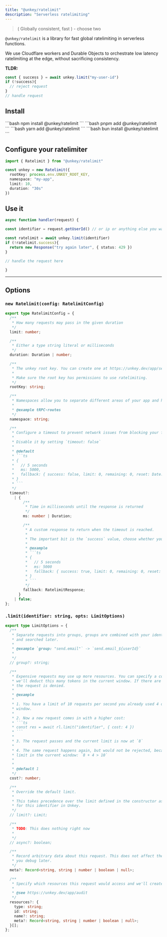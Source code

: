 ```yaml
---
title: "@unkey/ratelimit"
description: "Serverless ratelimiting"
---
```


> ( Globally consistent, fast ) - choose two

`@unkey/ratelimit` is a library for fast global ratelimiting in serverless functions.

We use Cloudflare workers and Durable Objects to orchestrate low latency ratelimiting at the edge, without sacrificing consistency.


**TLDR:**
```ts
const { success } = await unkey.limit("my-user-id")
if (!success){
  // reject request
}
// handle request
```


<Card icon="github" title="github.com/unkeyed/unkey/tree/main/packages/ratelimit" href="https://github.com/unkeyed/unkey/tree/main/packages/ratelimit"/>


## Install

<Tabs>
  <Tab title="npm">
  ```bash
  npm install @unkey/ratelimit
  ```
  </Tab>
  <Tab title="pnpm">
  ```bash
  pnpm add @unkey/ratelimit
   ```
  </Tab>
  <Tab title="yarn">
  ```bash
  yarn add @unkey/ratelimit
   ```
  </Tab>
  <Tab title="bun">
  ```bash
  bun install @unkey/ratelimit
  ```
  </Tab>
</Tabs>



## Configure your ratelimiter

```ts
import { Ratelimit } from "@unkey/ratelimit"

const unkey = new Ratelimit({
  rootKey: process.env.UNKEY_ROOT_KEY,
  namespace: "my-app",
  limit: 10,
  duration: "30s"
})
```

## Use it

```ts
async function handler(request) {

const identifier = request.getUserId() // or ip or anything else you want

const ratelimit = await unkey.limit(identifier)
if (!ratelimit.success){
  return new Response("try again later", { status: 429 })
}

// handle the request here

}
```
___

## Options

### `new Ratelimit(config: RatelimitConfig)`


```ts 
export type RatelimitConfig = {
  /**
   * How many requests may pass in the given duration
   */
  limit: number;

  /**
   * Either a type string literal or milliseconds
   */
  duration: Duration | number;

  /**
   * The unkey root key. You can create one at https://unkey.dev/app/settings/root-keys
   *
   * Make sure the root key has permissions to use ratelimiting.
   */
  rootKey: string;

  /**
   * Namespaces allow you to separate different areas of your app and have isolated limits.
   *
   * @example tRPC-routes
   */
  namespace: string;

  /**
   * Configure a timeout to prevent network issues from blocking your function for too long.
   *
   * Disable it by setting `timeout: false`
   *
   * @default
   * ```ts
   * {
   *   // 5 seconds
   *   ms: 5000,
   *   fallback: { success: false, limit: 0, remaining: 0, reset: Date.now()}
   * }
   * ```
   */
  timeout?:
    | {
        /**
         * Time in milliseconds until the response is returned
         */
        ms: number | Duration;

        /**
         * A custom response to return when the timeout is reached.
         *
         * The important bit is the `success` value, choose whether you want to let requests pass or not.
         *
         * @example
         * ```ts
         * {
         *   // 5 seconds
         *   ms: 5000
         *   fallback: { success: true, limit: 0, remaining: 0, reset: 0}
         * }
         * ```
         */
        fallback: RatelimitResponse;
      }
    | false;
};
```

### `.limit(identifier: string, opts: LimitOptions)`

```ts LimitOptions
export type LimitOptions = {
  /**
   * Separate requests into groups, groups are combined with your identifier and can be filtered
   * and searched later.
   *
   * @example `group: "send.email"` -> `send.email_${userId}`
   * 
   */
  // group?: string;

  /**
   * Expensive requests may use up more resources. You can specify a cost to the request and
   * we'll deduct this many tokens in the current window. If there are not enough tokens left,
   * the request is denied.
   *
   * @example
   *
   * 1. You have a limit of 10 requests per second you already used 4 of them in the current
   * window.
   *
   * 2. Now a new request comes in with a higher cost:
   * ```ts
   * const res = await rl.limit("identifier", { cost: 4 })
   * ```
   *
   * 3. The request passes and the current limit is now at `8`
   *
   * 4. The same request happens again, but would not be rejected, because it would exceed the
   * limit in the current window: `8 + 4 > 10`
   *
   *
   * @default 1
   */
  cost?: number;

  /**
   * Override the default limit.
   *
   * This takes precedence over the limit defined in the constructor as well as any limits defined
   * for this identifier in Unkey.
   */
  // limit?: Limit;

  /**
   * TODO: This does nothing right now
   * 
   */
  // async?: boolean;

  /**
   * Record arbitrary data about this request. This does not affect the limit itself but can help
   * you debug later.
   */
  meta?: Record<string, string | number | boolean | null>;

  /**
   * Specify which resources this request would access and we'll create a papertrail for you.
   *
   * @see https://unkey.dev/app/audit
   */
  resources?: {
    type: string;
    id: string;
    name?: string;
    meta?: Record<string, string | number | boolean | null>;
  }[];
};
```